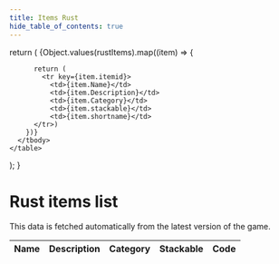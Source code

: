 ```yaml
---
title: Items Rust
hide_table_of_contents: true
---
```



  return (
    <table>
      <thead>
        <tr>
          <th>Name</th>
          <th>Description</th>
          <th>Category</th>
          <th>Stackable</th>
          <th>Code</th>
        </tr>
      </thead>
      <tbody>
        {Object.values(rustItems).map((item) => {

          return (
            <tr key={item.itemid}>
              <td>{item.Name}</td>
              <td>{item.Description}</td>
              <td>{item.Category}</td>
              <td>{item.stackable}</td>
              <td>{item.shortname}</td>
          </tr>)
        })}
      </tbody>
    </table>

);
}

# Rust items list

This data is fetched automatically from the latest version of the game.

<RustItems />
